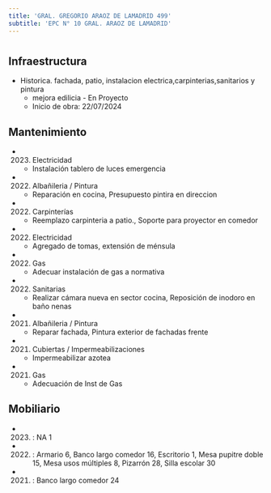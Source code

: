 ```yaml
---
title: 'GRAL. GREGORIO ARAOZ DE LAMADRID 499'
subtitle: 'EPC N° 10 GRAL. ARAOZ DE LAMADRID'
---
```


#
## Infraestructura

* Historica. fachada, patio, instalacion electrica,carpinterias,sanitarios y pintura 
    + mejora edilicia - En Proyecto 
    + Inicio de obra: 22/07/2024 






## Mantenimiento

*  (2023) Electricidad 
    + Instalación tablero de luces emergencia

*  (2022) Albañileria / Pintura 
    + Reparación en cocina, Presupuesto pintira en direccion

*  (2022) Carpinterías 
    + Reemplazo carpinteria a patio., Soporte para proyector en comedor

*  (2022) Electricidad 
    + Agregado de tomas, extensión de ménsula

*  (2022) Gas 
    + Adecuar instalación de gas a normativa

*  (2022) Sanitarias 
    + Realizar cámara nueva en sector cocina, Reposición de inodoro en baño nenas

*  (2021) Albañileria / Pintura 
    + Reparar fachada, Pintura exterior de fachadas frente

*  (2021) Cubiertas / Impermeabilizaciones 
    + Impermeabilizar azotea

*  (2021) Gas 
    + Adecuación de Inst de Gas





## Mobiliario

*  (2023) : NA 1 

*  (2022) : Armario 6, Banco largo comedor 16, Escritorio 1, Mesa pupitre doble 15, Mesa usos múltiples 8, Pizarrón 28, Silla escolar 30 

*  (2021) : Banco largo comedor 24 



